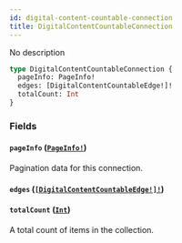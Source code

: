 ```yaml
---
id: digital-content-countable-connection
title: DigitalContentCountableConnection
---
```


No description

```graphql
type DigitalContentCountableConnection {
  pageInfo: PageInfo!
  edges: [DigitalContentCountableEdge!]!
  totalCount: Int
}
```

### Fields

#### `pageInfo` ([`PageInfo!`](/developer/api-reference/objects/page-info.mdx))

Pagination data for this connection.

#### `edges` ([`[DigitalContentCountableEdge!]!`](/developer/api-reference/objects/digital-content-countable-edge.mdx))

#### `totalCount` ([`Int`](/developer/api-reference/scalars/int.mdx))

A total count of items in the collection.
